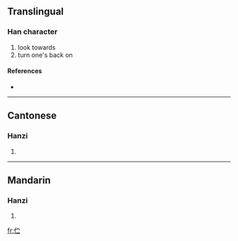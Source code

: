 {{see|佇}}
==Translingual==

===Han character===
{{Han char|rn=9|rad=人|as=04|sn=6|four=|canj=人十一 (OJM)}}

# look towards
# turn one's back on

====References====
* {{Han ref|kx=0096.121|hdz=10126.050|uh=4F2B|ud=20267}}

----

==Cantonese==

===Hanzi===
{{yue-hanzi|jyut=|y=chyu5}}

# {{defn|Cantonese}}

----

==Mandarin==

===Hanzi===
{{cmn-hanzi|tra=佇|pin=[[bà]] ([[ba4]]), [[bǎi]] ([[bai3]]), [[zhù]] ([[zhu4]])|wg=pa<sup>4</sup>, pai<sup>3</sup>, chu<sup>4</sup>}}

# {{defn|Mandarin}}

[[fr:伫]]